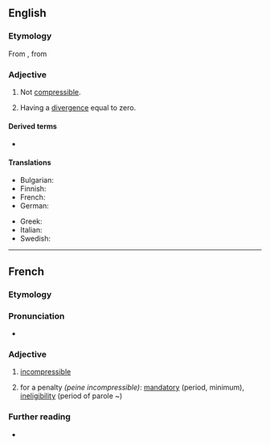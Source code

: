 ==English==

===Etymology===
From {{uder|en|fr|incompressible}}, from {{prefix|en|in|compressible}}

===Adjective===
{{en-adj|-}}

# Not [[compressible]].
# {{lb|en|calculus|of a vector field}} Having a [[divergence]] equal to zero.

====Derived terms====
* {{l|en|incompressibleness}}

====Translations====
{{trans-top|not compressible}}
* Bulgarian: {{t|bg|несвиваем}}
* Finnish: {{t|fi|puristumaton}}
* French: {{t+|fr|incompressible}}
* German: {{t+|de|inkompressibel}}
{{trans-mid}}
* Greek: {{t+|el|απίεστος}}
* Italian: {{t|it|incomprimibile}}
* Swedish: {{t+|sv|inkompressibel}}
{{trans-bottom}}

----

==French==

===Etymology===
{{af|fr|in-|compressible}}

===Pronunciation===
* {{audio|fr|LL-Q150 (fra)-LoquaxFR-incompressible.wav|Audio}}

===Adjective===
{{fr-adj}}

# [[#English|incompressible]]
# {{lb|fr|legal}} for a penalty ''(peine incompressible)'': [[mandatory]] (period, minimum), [[ineligibility]] (period of parole ~)

===Further reading===
* {{R:TLFi}}